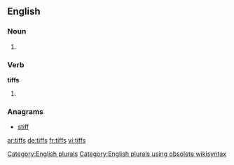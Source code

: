 
==English==

===Noun===
{{head|en}}

# {{plural of|tiff}}

===Verb===
'''tiffs'''

# {{en-third-person singular of|tiff}}

===Anagrams===
* [[stiff#English|stiff]]

[[Category:English plurals]][[Category:English plurals using obsolete wikisyntax]]

[[ar:tiffs]]
[[de:tiffs]]
[[fr:tiffs]]
[[vi:tiffs]]